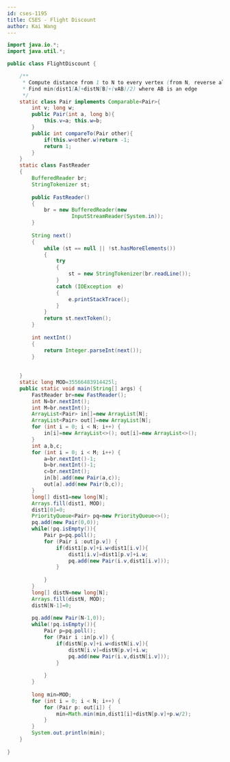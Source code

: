 ```yaml
---
id: cses-1195
title: CSES - Flight Discount
author: Kai Wang
---
```


<IncompleteSection />

```java
import java.io.*; 
import java.util.*;

public class FlightDiscount {

    /**
     * Compute distance from 1 to N to every vertex (from N, reverse all edges)
     * Find min(dist1[A]+distN[B]+(vAB)/2) where AB is an edge
     */
    static class Pair implements Comparable<Pair>{
        int v; long w;
        public Pair(int a, long b){
            this.v=a; this.w=b;
        }
        public int compareTo(Pair other){
            if(this.w<other.w)return -1;
            return 1;
        }
    }
    static class FastReader 
    { 
        BufferedReader br; 
        StringTokenizer st; 
  
        public FastReader() 
        { 
            br = new BufferedReader(new
                     InputStreamReader(System.in)); 
        } 
  
        String next() 
        { 
            while (st == null || !st.hasMoreElements()) 
            { 
                try
                { 
                    st = new StringTokenizer(br.readLine()); 
                } 
                catch (IOException  e) 
                { 
                    e.printStackTrace(); 
                } 
            } 
            return st.nextToken(); 
        } 
  
        int nextInt() 
        { 
            return Integer.parseInt(next()); 
        } 
  
        
    } 
    static long MOD=35566483914425l;
    public static void main(String[] args) {
        FastReader br=new FastReader();
        int N=br.nextInt();
        int M=br.nextInt();
        ArrayList<Pair> in[]=new ArrayList[N];
        ArrayList<Pair> out[]=new ArrayList[N];
        for (int i = 0; i < N; i++) {
            in[i]=new ArrayList<>(); out[i]=new ArrayList<>();
        }
        int a,b,c;
        for (int i = 0; i < M; i++) {
            a=br.nextInt()-1;
            b=br.nextInt()-1;
            c=br.nextInt();
            in[b].add(new Pair(a,c));
            out[a].add(new Pair(b,c));
        }
        long[] dist1=new long[N];
        Arrays.fill(dist1, MOD);
        dist1[0]=0;
        PriorityQueue<Pair> pq=new PriorityQueue<>();
        pq.add(new Pair(0,0));
        while(!pq.isEmpty()){
            Pair p=pq.poll();
            for (Pair i :out[p.v]) {
                if(dist1[p.v]+i.w<dist1[i.v]){
                    dist1[i.v]=dist1[p.v]+i.w;
                    pq.add(new Pair(i.v,dist1[i.v]));
                }
                
            }
        }
        long[] distN=new long[N];
        Arrays.fill(distN, MOD);
        distN[N-1]=0;
        
        pq.add(new Pair(N-1,0));
        while(!pq.isEmpty()){
            Pair p=pq.poll();
            for (Pair i :in[p.v]) {
                if(distN[p.v]+i.w<distN[i.v]){
                    distN[i.v]=distN[p.v]+i.w;
                    pq.add(new Pair(i.v,distN[i.v]));
                }
                
            }
        }
        
        long min=MOD;
        for (int i = 0; i < N; i++) {
            for (Pair p: out[i]) {
                min=Math.min(min,dist1[i]+distN[p.v]+p.w/2);
            }
        }
        System.out.println(min);
    }
    
}
```